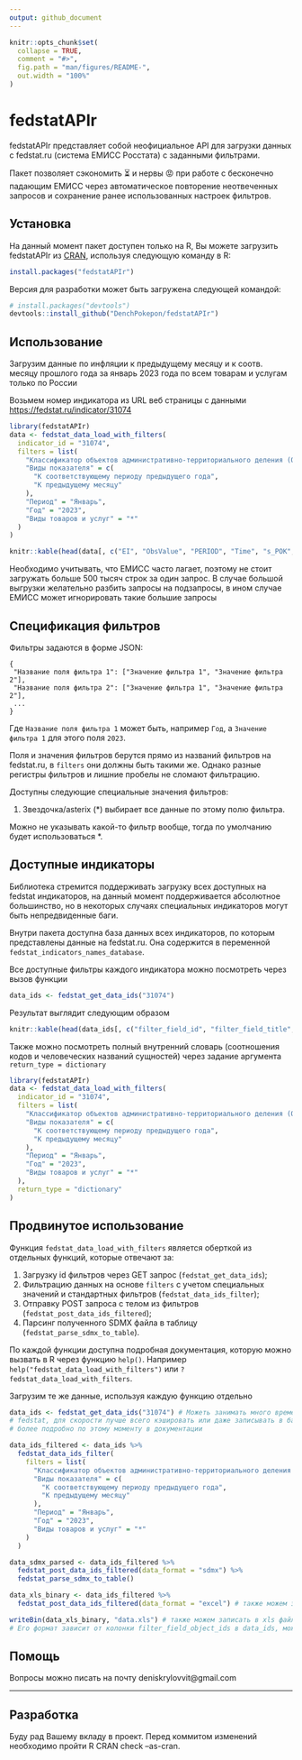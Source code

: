 ```yaml
---
output: github_document
---
```


<!-- README.md is generated from README.Rmd. Please edit that file -->

```r
knitr::opts_chunk$set(
  collapse = TRUE,
  comment = "#>",
  fig.path = "man/figures/README-",
  out.width = "100%"
)
```

# fedstatAPIr

<!-- badges: start -->
<!-- badges: end -->

fedstatAPIr представляет собой неофициальное API для загрузки данных с fedstat.ru 
(система ЕМИСС Росстата) с заданными фильтрами. 

Пакет позволяет сэкономить ⏳ и нервы 😡 при работе с бесконечно падающим ЕМИСС 
через автоматическое повторение неотвеченных запросов и сохранение ранее 
использованных настроек фильтров.

## Установка

На данный момент пакет доступен только на R, Вы можете загрузить fedstatAPIr из [CRAN](https://CRAN.R-project.org), используя следующую команду в R:

``` r
install.packages("fedstatAPIr")
```

Версия для разработки может быть загружена следующей командой:

``` r
# install.packages("devtools")
devtools::install_github("DenchPokepon/fedstatAPIr")
```
## Использование

Загрузим данные по инфляции к предыдущему месяцу и к соотв. месяцу прошлого года
за январь 2023 года по всем товарам и услугам только по России

Возьмем номер индикатора из URL веб страницы с данными [https://fedstat.ru/indicator/31074](https://fedstat.ru/indicator/31074)

```r
library(fedstatAPIr)
data <- fedstat_data_load_with_filters(
  indicator_id = "31074",
  filters = list(
    "Классификатор объектов административно-территориального деления (ОКАТО)" = "Российская Федерация",
    "Виды показателя" = c(
      "К соответствующему периоду предыдущего года",
      "К предыдущему месяцу"
    ),
    "Период" = "Январь",
    "Год" = "2023",
    "Виды товаров и услуг" = "*"
  )
)
```

```r
knitr::kable(head(data[, c("EI", "ObsValue", "PERIOD", "Time", "s_POK", "s_grtov", "s_OKATO", "s_OKATO_code", "s_POK_code", "s_grtov_code")]))
```

Необходимо учитывать, что ЕМИСС часто лагает, поэтому не стоит загружать больше 500 тысяч строк за один запрос. 
В случае большой выгрузки желательно разбить запросы на подзапросы, в ином случае ЕМИСС может игнорировать такие большие запросы

## Спецификация фильтров

Фильтры задаются в форме JSON:

```JSON_example
{
 "Название поля фильтра 1": ["Значение фильтра 1", "Значение фильтра 2"],
 "Название поля фильтра 2": ["Значение фильтра 1", "Значение фильтра 2"],
 ...
}
```

Где `Название поля фильтра 1` может быть, например `Год`, а `Значение фильтра 1` для этого поля `2023`.

Поля и значения фильтров берутся прямо из названий фильтров на fedstat.ru, в
`filters` они должны быть такими же. Однако разные регистры фильтров и лишние пробелы не сломают фильтрацию.

Доступны следующие специальные значения фильтров:

1. Звездочка/asterix (*) выбирает все данные по этому полю фильтра.

Можно не указывать какой-то фильтр вообще, тогда по умолчанию будет 
использоваться *.

## Доступные индикаторы

Библиотека стремится поддерживать загрузку всех доступных на fedstat индикаторов, на данный момент поддерживается абсолютное большинство, но в некоторых случаях специальных индикаторов могут быть непредвиденные баги.

Внутри пакета доступна база данных всех индикаторов, по которым представлены данные на fedstat.ru.
Она содержится в переменной `fedstat_indicators_names_database`.

Все доступные фильтры каждого индикатора можно посмотреть через вызов функции

```r
data_ids <- fedstat_get_data_ids("31074")
```

Результат выглядит следующим образом

```r
knitr::kable(head(data_ids[, c("filter_field_id", "filter_field_title", "filter_value_id", "filter_value_title", "filter_field_object_ids")]))
```

Также можно посмотреть полный внутренний словарь (соотношения кодов и человеческих названий сущностей) через задание аргумента `return_type = dictionary`

```r
library(fedstatAPIr)
data <- fedstat_data_load_with_filters(
  indicator_id = "31074",
  filters = list(
    "Классификатор объектов административно-территориального деления (ОКАТО)" = "Российская Федерация",
    "Виды показателя" = c(
      "К соответствующему периоду предыдущего года",
      "К предыдущему месяцу"
    ),
    "Период" = "Январь",
    "Год" = "2023",
    "Виды товаров и услуг" = "*"
  ),
  return_type = "dictionary"
)
```

## Продвинутое использование

Функция `fedstat_data_load_with_filters` является оберткой из отдельных функций,
которые отвечают за:

1. Загрузку id фильтров через GET запрос (`fedstat_get_data_ids`);
2. Фильтрацию данных на основе `filters` с учетом специальных значений и стандартных фильтров (`fedstat_data_ids_filter`);
3. Отправку POST запроса с телом из фильтров (`fedstat_post_data_ids_filtered`);
4. Парсинг полученного SDMX файла в таблицу (`fedstat_parse_sdmx_to_table`).

По каждой функции доступна подробная документация, которую можно вызвать в R 
через функцию `help()`. Например `help("fedstat_data_load_with_filters")` или
`?fedstat_data_load_with_filters`.

Загрузим те же данные, используя каждую функцию отдельно

```r
data_ids <- fedstat_get_data_ids("31074") # Можеть занимать много времени из-за лагов
# fedstat, для скорости лучше всего кэшировать или даже записывать в базу данных,
# более подробно по этому моменту в документации

data_ids_filtered <- data_ids %>%
  fedstat_data_ids_filter(
    filters = list(
      "Классификатор объектов административно-территориального деления (ОКАТО)" = "Российская Федерация",
      "Виды показателя" = c(
        "К соответствующему периоду предыдущего года",
        "К предыдущему месяцу"
      ),
      "Период" = "Январь",
      "Год" = "2023",
      "Виды товаров и услуг" = "*"
    )
  )

data_sdmx_parsed <- data_ids_filtered %>%
  fedstat_post_data_ids_filtered(data_format = "sdmx") %>%
  fedstat_parse_sdmx_to_table()

data_xls_binary <- data_ids_filtered %>%
  fedstat_post_data_ids_filtered(data_format = "excel") # также можем загружать excel

writeBin(data_xls_binary, "data.xls") # также можем записать в xls файл.
# Его формат зависит от колонки filter_field_object_ids в data_ids, можно изменять самостоятельно
```

## Помощь

Вопросы можно писать на почту deniskrylovvit@gmail.com

---

## Разработка

Буду рад Вашему вкладу в проект. Перед коммитом изменений необходимо пройти R CRAN check --as-cran.
